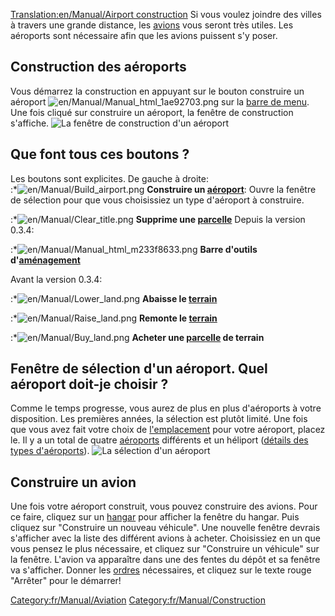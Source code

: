 [[Translation:en/Manual/Airport construction]]
{{fr/Dépassé}}
{{fr/Manual/Table des matières}}
Si vous voulez joindre des villes à travers une grande distance, les [[fr/Manual/Avions|avions]] vous seront très utiles. Les aéroports sont nécessaire afin que les avions puissent s'y poser.

==Construction des aéroports==
Vous démarrez la construction en appuyant sur le bouton construire un aéroport [[File:en/Manual/Manual html 1ae92703.png]] sur la [[fr/Manual/Interface|barre de menu]]. Une fois cliqué sur construire un aéroport, la fenêtre de construction s'affiche.
[[File:fr/Manual/Airport construction.png|none|frame|La fenêtre de construction d'un aéroport]]

==Que font tous ces boutons ?==
Les boutons sont explicites. De gauche à droite:<br>
:*[[File:en/Manual/Build airport.png]] '''Construire un [[fr/Manual/Aéroports|aéroport]] ''': Ouvre la fenêtre de sélection pour que vous choisissiez un type d'aéroport à construire.
:*[[File:en/Manual/Clear title.png]] '''Supprime une [[en/Aménagement|parcelle]] '''
Depuis la version 0.3.4:
:*[[File:en/Manual/Manual html m233f8633.png]] '''Barre d'outils d'[[fr/Aménagement paysager|aménagement]] '''

Avant la version 0.3.4:
:*[[File:en/Manual/Lower land.png]] '''Abaisse le [[fr/Aménagement paysager|terrain]] '''
:*[[File:en/Manual/Raise land.png]] '''Remonte le [[fr/Aménagement paysager|terrain]] '''
:*[[File:en/Manual/Buy land.png]] '''Acheter une [[fr/Aménagement paysager|parcelle]] de terrain'''

==Fenêtre de sélection d'un aéroport. Quel aéroport doit-je choisir ?==
Comme le temps progresse, vous aurez de plus en plus d'aéroports à votre disposition. Les premières années, la sélection est plutôt limité. Une fois que vous avez fait votre choix de [[fr/Manual/Gares|l'emplacement]] pour votre aéroport, placez le. Il y a un total de quatre [[fr/Manual/Aéroports|aéroports]] différents et un héliport ([[fr/Manual/Aéroports|détails des types d'aéroports]]).
[[File:fr/Manual/Airport-selection1.png|none|frame|La sélection d'un aéroport]]

==Construire un avion==
Une fois votre aéroport construit, vous pouvez construire des avions. Pour ce faire, cliquez sur un [[fr/Manual/Dépôts|hangar]] pour afficher la fenêtre du hangar. Puis cliquez sur "Construire un nouveau véhicule". Une nouvelle fenêtre devrais s'afficher avec la liste des différent avions à acheter. Choisissiez en un que vous pensez le plus nécessaire, et cliquez sur "Construire un véhicule" sur la fenêtre. L'avion va apparaître dans une des fentes du dépôt et sa fenêtre va s'afficher. Donner les [[fr/Manual/Ordres|ordres]] nécessaires, et cliquez sur le texte rouge "Arrêter" pour le démarrer!

[[Category:fr/Manual/Aviation]]
[[Category:fr/Manual/Construction]]